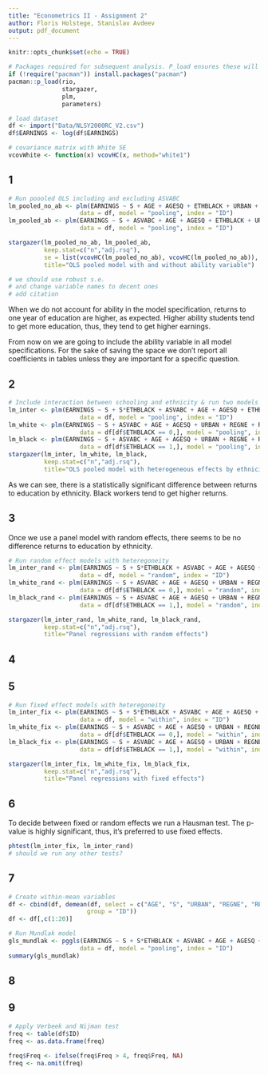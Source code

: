 ```yaml
---
title: "Econometrics II - Assignment 2"
author: Floris Holstege, Stanislav Avdeev
output: pdf_document
---
```


```r
knitr::opts_chunk$set(echo = TRUE)

# Packages required for subsequent analysis. P_load ensures these will be installed and loaded. 
if (!require("pacman")) install.packages("pacman")
pacman::p_load(rio,
               stargazer,
               plm,
               parameters)

# load dataset
df <- import("Data/NLSY2000RC_V2.csv")
df$EARNINGS <- log(df$EARNINGS)

# covariance matrix with White SE
vcovWhite <- function(x) vcovHC(x, method="white1")

```

## 1

```r
# Run poooled OLS including and excluding ASVABC
lm_pooled_no_ab <- plm(EARNINGS ~ S + AGE + AGESQ + ETHBLACK + URBAN + REGNE + REGNC + REGW,
                    data = df, model = "pooling", index = "ID")
lm_pooled_ab <- plm(EARNINGS ~ S + ASVABC + AGE + AGESQ + ETHBLACK + URBAN + REGNE + REGNC + REGW,
                    data = df, model = "pooling", index = "ID")

stargazer(lm_pooled_no_ab, lm_pooled_ab,
          keep.stat=c("n","adj.rsq"),
          se = list(vcovHC(lm_pooled_no_ab), vcovHC(lm_pooled_no_ab)),
          title="OLS pooled model with and without ability variable")

# we should use robust s.e.
# and change variable names to decent ones
# add citation
```

When we do not account for ability in the model specification, returns to one year of education are higher, as expected. Higher ability students tend to get more education, thus, they tend to get higher earnings.

From now on we are going to include the ability variable in all model specifications. For the sake of saving the space we don't report all coefficients in tables unless they are important for a specific question.

\begin{table}[!htbp] \centering 
  \caption{OLS pooled model with and without ability variable} 
  \label{} 
\begin{tabular}{@{\extracolsep{5pt}}lcc} 
\\[-1.8ex]\hline 
\hline \\[-1.8ex] 
 & \multicolumn{2}{c}{\textit{Dependent variable:}} \\ 
\cline{2-3} 
\\[-1.8ex] & \multicolumn{2}{c}{EARNINGS} \\ 
\\[-1.8ex] & (1) & (2)\\ 
\hline \\[-1.8ex] 
 S & 0.070$^{***}$ & 0.048$^{***}$ \\ 
  & (0.001) & (0.001) \\ 
  & & \\ 
 ASVABC &  & 0.011$^{***}$ \\ 
  &  & (0.0003) \\ 
  & & \\ 
 Constant & $-$0.079 & $-$0.386$^{***}$ \\ 
  & (0.051) & (0.051) \\ 
  & & \\ 
\hline \\[-1.8ex] 
Observations & 40,043 & 40,043 \\ 
Adjusted R$^{2}$ & 0.292 & 0.313 \\ 
\hline 
\hline \\[-1.8ex] 
\textit{Note:}  & \multicolumn{2}{r}{$^{*}$p$<$0.1; $^{**}$p$<$0.05; $^{***}$p$<$0.01} \\ 
\end{tabular} 
\end{table} 

## 2


```r
# Include interaction between schooling and ethnicity & run two models for two races separately
lm_inter <- plm(EARNINGS ~ S + S*ETHBLACK + ASVABC + AGE + AGESQ + ETHBLACK + URBAN + REGNE + REGNC + REGW,
                    data = df, model = "pooling", index = "ID")
lm_white <- plm(EARNINGS ~ S + ASVABC + AGE + AGESQ + URBAN + REGNE + REGNC + REGW,
                    data = df[df$ETHBLACK == 0,], model = "pooling", index = "ID")
lm_black <- plm(EARNINGS ~ S + ASVABC + AGE + AGESQ + URBAN + REGNE + REGNC + REGW,
                    data = df[df$ETHBLACK == 1,], model = "pooling", index = "ID")
stargazer(lm_inter, lm_white, lm_black,
          keep.stat=c("n","adj.rsq"),
          title="OLS pooled model with heterogeneous effects by ethnicity")
```

As we can see, there is a statistically significant difference between returns to education by ethnicity. Black workers tend to get higher returns.

\begin{table}[!htbp] \centering 
  \caption{OLS pooled model with heterogeneous effects by ethnicity} 
  \label{} 
\begin{tabular}{@{\extracolsep{5pt}}lccc} 
\\[-1.8ex]\hline 
\hline \\[-1.8ex] 
 & \multicolumn{3}{c}{\textit{Dependent variable:}} \\ 
\cline{2-4} 
\\[-1.8ex] & \multicolumn{3}{c}{EARNINGS} \\ 
\\[-1.8ex] & (1) & (2) & (3)\\ 
\hline \\[-1.8ex] 
 S & 0.046$^{***}$ & 0.046$^{***}$ & 0.061$^{***}$ \\ 
  & (0.001) & (0.001) & (0.003) \\ 
  & & & \\ 
 S:ETHBLACK & 0.016$^{***}$ &  &  \\ 
  & (0.003) &  &  \\ 
  & & & \\ 
 Constant & $-$0.370$^{***}$ & $-$0.437$^{***}$ & 0.038 \\ 
  & (0.051) & (0.054) & (0.140) \\ 
  & & & \\ 
\hline \\[-1.8ex] 
Observations & 40,043 & 35,223 & 4,820 \\ 
Adjusted R$^{2}$ & 0.313 & 0.299 & 0.314 \\ 
\hline 
\hline \\[-1.8ex] 
\textit{Note:}  & \multicolumn{3}{r}{$^{*}$p$<$0.1; $^{**}$p$<$0.05; $^{***}$p$<$0.01} \\ 
\end{tabular} 
\end{table} 

## 3 

Once we use a panel model with random effects, there seems to be no difference returns to education by ethnicity.

```r
# Run random effect models with heteregoneity
lm_inter_rand <- plm(EARNINGS ~ S + S*ETHBLACK + ASVABC + AGE + AGESQ + ETHBLACK + URBAN + REGNE + REGNC + REGW,
                    data = df, model = "random", index = "ID")
lm_white_rand <- plm(EARNINGS ~ S + ASVABC + AGE + AGESQ + URBAN + REGNE + REGNC + REGW,
                    data = df[df$ETHBLACK == 0,], model = "random", index = "ID")
lm_black_rand <- plm(EARNINGS ~ S + ASVABC + AGE + AGESQ + URBAN + REGNE + REGNC + REGW,
                    data = df[df$ETHBLACK == 1,], model = "random", index = "ID")

stargazer(lm_inter_rand, lm_white_rand, lm_black_rand,
          keep.stat=c("n","adj.rsq"),
          title="Panel regressions with random effects")
```

\begin{table}[!htbp] \centering 
  \caption{Panel regressions with random effects} 
  \label{} 
\begin{tabular}{@{\extracolsep{5pt}}lccc} 
\\[-1.8ex]\hline 
\hline \\[-1.8ex] 
 & \multicolumn{3}{c}{\textit{Dependent variable:}} \\ 
\cline{2-4} 
\\[-1.8ex] & \multicolumn{3}{c}{EARNINGS} \\ 
\\[-1.8ex] & (1) & (2) & (3)\\ 
\hline \\[-1.8ex] 
 S & 0.051$^{***}$ & 0.049$^{***}$ & 0.052$^{***}$ \\ 
  & (0.002) & (0.002) & (0.006) \\ 
  & & & \\ 
 S:ETHBLACK & $-$0.004 &  &  \\ 
  & (0.006) &  &  \\ 
  & & & \\ 
 Constant & $-$0.452$^{***}$ & $-$0.467$^{***}$ & $-$0.223$^{*}$ \\ 
  & (0.048) & (0.050) & (0.122) \\ 
  & & & \\ 
\hline \\[-1.8ex] 
Observations & 40,043 & 35,223 & 4,820 \\ 
Adjusted R$^{2}$ & 0.366 & 0.371 & 0.322 \\ 
\hline 
\hline \\[-1.8ex] 
\textit{Note:}  & \multicolumn{3}{r}{$^{*}$p$<$0.1; $^{**}$p$<$0.05; $^{***}$p$<$0.01} \\ 
\end{tabular} 
\end{table} 


## 4

## 5

```r
# Run fixed effect models with heteregoneity
lm_inter_fix <- plm(EARNINGS ~ S + S*ETHBLACK + ASVABC + AGE + AGESQ + ETHBLACK + URBAN + REGNE + REGNC + REGW,
                    data = df, model = "within", index = "ID")
lm_white_fix <- plm(EARNINGS ~ S + ASVABC + AGE + AGESQ + URBAN + REGNE + REGNC + REGW,
                    data = df[df$ETHBLACK == 0,], model = "within", index = "ID")
lm_black_fix <- plm(EARNINGS ~ S + ASVABC + AGE + AGESQ + URBAN + REGNE + REGNC + REGW,
                    data = df[df$ETHBLACK == 1,], model = "within", index = "ID")

stargazer(lm_inter_fix, lm_white_fix, lm_black_fix,
          keep.stat=c("n","adj.rsq"),
          title="Panel regressions with fixed effects")
```

\begin{table}[!htbp] \centering 
  \caption{Panel regressions with fixed effects} 
  \label{} 
\begin{tabular}{@{\extracolsep{5pt}}lccc} 
\\[-1.8ex]\hline 
\hline \\[-1.8ex] 
 & \multicolumn{3}{c}{\textit{Dependent variable:}} \\ 
\cline{2-4} 
\\[-1.8ex] & \multicolumn{3}{c}{EARNINGS} \\ 
\\[-1.8ex] & (1) & (2) & (3)\\ 
\hline \\[-1.8ex] 
 S & 0.053$^{***}$ & 0.049$^{***}$ & 0.027$^{**}$ \\ 
  & (0.004) & (0.004) & (0.011) \\ 
  & & & \\ 
 S:ETHBLACK & $-$0.062$^{***}$ &  &  \\ 
  & (0.012) &  &  \\ 
  & & & \\ 
\hline \\[-1.8ex] 
Observations & 40,043 & 35,223 & 4,820 \\ 
Adjusted R$^{2}$ & 0.152 & 0.165 & 0.047 \\ 
\hline 
\hline \\[-1.8ex] 
\textit{Note:}  & \multicolumn{3}{r}{$^{*}$p$<$0.1; $^{**}$p$<$0.05; $^{***}$p$<$0.01} \\ 
\end{tabular} 
\end{table} 

## 6 

To decide between fixed or random effects we run a Hausman test. The p-value is highly significant, thus, it's preferred to use fixed effects.

```r
phtest(lm_inter_fix, lm_inter_rand)
# should we run any other tests?
```

## 7

```r
# Create within-mean variables
df <- cbind(df, demean(df, select = c("AGE", "S", "URBAN", "REGNE", "REGNC", "REGW", "AGESQ"), 
                      group = "ID"))
df <- df[,c(1:20)]

# Run Mundlak model
gls_mundlak <- pggls(EARNINGS ~ S + S*ETHBLACK + ASVABC + AGE + AGESQ + ETHBLACK + URBAN + REGNE + REGNC + REGW + S_between + AGE_between + AGESQ_between + URBAN_between + REGNE_between + REGNC_between + REGW_between,
                    data = df, model = "pooling", index = "ID")
summary(gls_mundlak)
```

## 8

## 9

```r
# Apply Verbeek and Nijman test
freq <- table(df$ID) 
freq <- as.data.frame(freq)
  
freq$Freq <- ifelse(freq$Freq > 4, freq$Freq, NA)
freq <- na.omit(freq)
```

